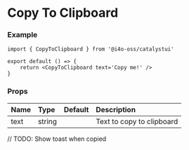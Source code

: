 
# Copy To Clipboard

<DemoCard>
	<CopyToClipboard text='Copy me!' />
</DemoCard>

### Example

```tsx
import { CopyToClipboard } from '@i4o-oss/catalystui'

export default () => {
	return <CopyToClipboard text='Copy me!' />
}
```

### Props

| Name | Type   | Default | Description               |
| :--- | :----- | :------ | :------------------------ |
| text | string |         | Text to copy to clipboard |

// TODO: Show toast when copied
